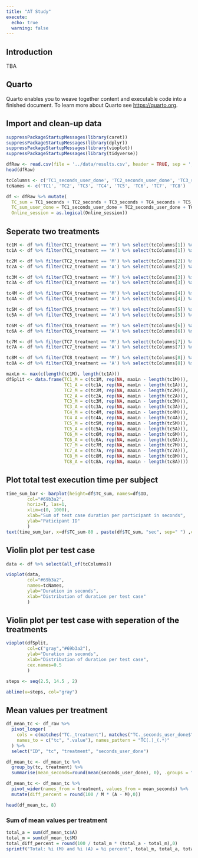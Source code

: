 ```yaml
---
title: "AT Study"
execute:
  echo: true
  warning: false
---
```


## Introduction

TBA

## Quarto

Quarto enables you to weave together content and executable code into a finished document. To learn more about Quarto see <https://quarto.org>.

## Import and clean-up data

```r
suppressPackageStartupMessages(library(caret))
suppressPackageStartupMessages(library(dplyr))
suppressPackageStartupMessages(library(vioplot))
suppressPackageStartupMessages(library(tidyverse))
```

```r
dfRaw <- read.csv(file = '../data/results.csv', header = TRUE, sep = ',')
head(dfRaw)

tcColumns <- c('TC1_seconds_user_done', 'TC2_seconds_user_done', 'TC3_seconds_user_done', 'TC4_seconds_user_done', 'TC5_seconds_user_done', 'TC6_seconds_user_done', 'TC7_seconds_user_done', 'TC8_seconds_user_done')
tcNames <- c('TC1', 'TC2', 'TC3', 'TC4', 'TC5', 'TC6', 'TC7', 'TC8')

df <- dfRaw %>% mutate(
  TC_sum = TC1_seconds + TC2_seconds + TC3_seconds + TC4_seconds + TC5_seconds + TC6_seconds + TC7_seconds + TC8_seconds,
  TC_sum_user_done = TC1_seconds_user_done + TC2_seconds_user_done + TC3_seconds_user_done + TC4_seconds_user_done + TC5_seconds_user_done + TC6_seconds_user_done + TC7_seconds_user_done + TC8_seconds_user_done,
  Online_session = as.logical(Online_session))

```
## Seperate two treatments
```r
tc1M <- df %>% filter(TC1_treatment == 'M') %>% select(tcColumns[1]) %>% pull(tcColumns[1])
tc1A <- df %>% filter(TC1_treatment == 'A') %>% select(tcColumns[1]) %>% pull(tcColumns[1])

tc2M <- df %>% filter(TC2_treatment == 'M') %>% select(tcColumns[2]) %>% pull(tcColumns[2])
tc2A <- df %>% filter(TC2_treatment == 'A') %>% select(tcColumns[2]) %>% pull(tcColumns[2])

tc3M <- df %>% filter(TC3_treatment == 'M') %>% select(tcColumns[3]) %>% pull(tcColumns[3])
tc3A <- df %>% filter(TC3_treatment == 'A') %>% select(tcColumns[3]) %>% pull(tcColumns[3])

tc4M <- df %>% filter(TC4_treatment == 'M') %>% select(tcColumns[4]) %>% pull(tcColumns[4])
tc4A <- df %>% filter(TC4_treatment == 'A') %>% select(tcColumns[4]) %>% pull(tcColumns[4])

tc5M <- df %>% filter(TC5_treatment == 'M') %>% select(tcColumns[5]) %>% pull(tcColumns[5])
tc5A <- df %>% filter(TC5_treatment == 'A') %>% select(tcColumns[5]) %>% pull(tcColumns[5])

tc6M <- df %>% filter(TC6_treatment == 'M') %>% select(tcColumns[6]) %>% pull(tcColumns[6])
tc6A <- df %>% filter(TC6_treatment == 'A') %>% select(tcColumns[6]) %>% pull(tcColumns[6])

tc7M <- df %>% filter(TC7_treatment == 'M') %>% select(tcColumns[7]) %>% pull(tcColumns[7])
tc7A <- df %>% filter(TC7_treatment == 'A') %>% select(tcColumns[7]) %>% pull(tcColumns[7])

tc8M <- df %>% filter(TC8_treatment == 'M') %>% select(tcColumns[8]) %>% pull(tcColumns[8])
tc8A <- df %>% filter(TC8_treatment == 'A') %>% select(tcColumns[8]) %>% pull(tcColumns[8])

maxLn <- max(c(length(tc1M), length(tc1A)))
dfSplit <- data.frame(TC1_M = c(tc1M, rep(NA, maxLn - length(tc1M))),
                      TC1_A = c(tc1A, rep(NA, maxLn - length(tc1A))),
                      TC2_M = c(tc2M, rep(NA, maxLn - length(tc2M))),
                      TC2_A = c(tc2A, rep(NA, maxLn - length(tc2A))),
                      TC3_M = c(tc3M, rep(NA, maxLn - length(tc3M))),
                      TC3_A = c(tc3A, rep(NA, maxLn - length(tc3A))),
                      TC4_M = c(tc4M, rep(NA, maxLn - length(tc4M))),
                      TC4_A = c(tc4A, rep(NA, maxLn - length(tc4A))),
                      TC5_M = c(tc5M, rep(NA, maxLn - length(tc5M))),
                      TC5_A = c(tc5A, rep(NA, maxLn - length(tc5A))),
                      TC6_M = c(tc6M, rep(NA, maxLn - length(tc6M))),
                      TC6_A = c(tc6A, rep(NA, maxLn - length(tc6A))),
                      TC7_M = c(tc7M, rep(NA, maxLn - length(tc7M))),
                      TC7_A = c(tc7A, rep(NA, maxLn - length(tc7A))),
                      TC8_M = c(tc8M, rep(NA, maxLn - length(tc8M))),
                      TC8_A = c(tc8A, rep(NA, maxLn - length(tc8A))))

```

## Plot total test execution time per subject

```r
time_sum_bar <- barplot(height=df$TC_sum, names=df$ID, 
        col="#69b3a2",
        horiz=T, las=1,
        xlim=c(0, 1000),
        xlab="Sum of test case duration per participant in seconds",
        ylab="Paticipant ID"
        )
text(time_sum_bar, x=df$TC_sum-80 , paste(df$TC_sum, "sec", sep=" ") ,cex=1) 
```

## Violin plot per test case
```r
data <- df %>% select(all_of(tcColumns))

vioplot(data,
        col="#69b3a2",
        names=tcNames,
        ylab="Duration in seconds",
        xlab="Distribution of duration per test case"
        )
```
## Violin plot per test case with seperation of the treatments
```r
vioplot(dfSplit,
        col=c("gray","#69b3a2"),
        ylab="Duration in seconds",
        xlab="Distribution of duration per test case",
        cex.names=0.5
        )

steps <- seq(2.5, 14.5 , 2)

abline(v=steps, col="gray")
```
## Mean values per treatment

```r
df_mean_tc <- df_raw %>%
  pivot_longer(
    cols = c(matches("TC._treatment"), matches("TC._seconds_user_done$")),
    names_to = c("tc", ".value"), names_pattern = "TC(.)_(.*)"
  ) %>%
  select("ID", "tc", "treatment", "seconds_user_done")

df_mean_tc <- df_mean_tc %>%
  group_by(tc, treatment) %>%
  summarise(mean_seconds=round(mean(seconds_user_done), 0), .groups = "drop")

df_mean_tc <- df_mean_tc %>%
  pivot_wider(names_from = treatment, values_from = mean_seconds) %>%
  mutate(diff_percent = round(100 / M * (A - M),0))

head(df_mean_tc, 8)
```

### Sum of mean values per treatment
```r
total_a = sum(df_mean_tc$A)
total_m = sum(df_mean_tc$M)
total_diff_percent = round(100 / total_m * (total_a - total_m),0)
sprintf("Total: %i (M) and %i (A) = %i percent", total_m, total_a, total_diff_percent)
```


